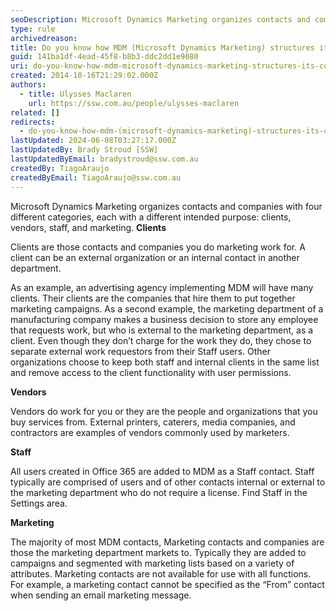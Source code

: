 ```yaml
---
seoDescription: Microsoft Dynamics Marketing organizes contacts and companies into four categories - clients, vendors, staff, and marketing.
type: rule
archivedreason:
title: Do you know how MDM (Microsoft Dynamics Marketing) structures its contacts and companies?
guid: 141ba1df-4ead-45f8-b8b3-ddc2dd1e9080
uri: do-you-know-how-mdm-microsoft-dynamics-marketing-structures-its-contacts-and-companies
created: 2014-10-16T21:29:02.000Z
authors:
  - title: Ulysses Maclaren
    url: https://ssw.com.au/people/ulysses-maclaren
related: []
redirects:
  - do-you-know-how-mdm-(microsoft-dynamics-marketing)-structures-its-contacts-and-companies
lastUpdated: 2024-06-08T03:27:17.000Z
lastUpdatedBy: Brady Stroud [SSW]
lastUpdatedByEmail: bradystroud@ssw.com.au
createdBy: TiagoAraujo
createdByEmail: TiagoAraujo@ssw.com.au
---
```


Microsoft Dynamics Marketing organizes contacts and companies with four different categories, each with a different intended purpose: clients, vendors, staff, and marketing.
**Clients**

Clients are those contacts and companies you do marketing work for. A client can be an external organization or an internal contact in another department.

As an example, an advertising agency implementing MDM will have many clients. Their clients are the companies that hire them to put together marketing campaigns. As a second example, the marketing department of a manufacturing company makes a business decision to store any employee that requests work, but who is external to the marketing department, as a client. Even though they don’t charge for the work they do, they chose to separate external work requestors from their Staff users. Other organizations choose to keep both staff and internal clients in the same list and remove access to the client functionality with user permissions.

**Vendors**

Vendors do work for you or they are the people and organizations that you buy services from. External printers, caterers, media companies, and contractors are examples of vendors commonly used by marketers.

**Staff**

All users created in Office 365 are added to MDM as a Staff contact. Staff typically are comprised of users and of other contacts internal or external to the marketing department who do not require a license. Find Staff in the Settings area.

**Marketing**

The majority of most MDM contacts, Marketing contacts and companies are those the marketing department markets to. Typically they are added to campaigns and segmented with marketing lists based on a variety of attributes. Marketing contacts are not available for use with all functions. For example, a marketing contact cannot be specified as the “From” contact when sending an email marketing message.
